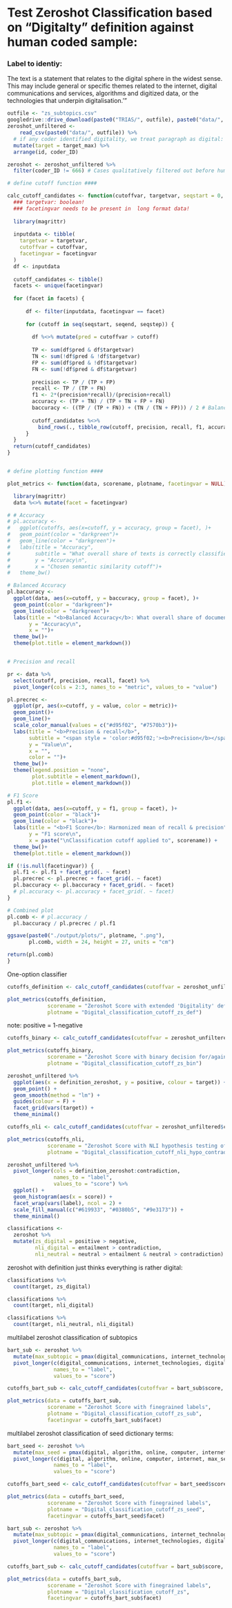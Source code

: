 # Test Zeroshot Classification based on "Digitalty" definition against human coded sample:

### Label to identiy:
The text is a statement that relates to the digital sphere in the widest sense. This may include general or specific themes related to the internet, digital communications and services, algorithms and digitized data, or the technologies that underpin digitalisation.'"

```r
outfile <- "zs_subtopics.csv"
googledrive::drive_download(paste0("TRIAS/", outfile), paste0("data/", outfile), overwrite = T)
zeroshot_unfiltered <-  
    read_csv(paste0("data/", outfile)) %>% 
  # if any coder identified digitality, we treat paragraph as digital:
  mutate(target = target_max) %>% 
  arrange(id, coder_ID) 

zeroshot <- zeroshot_unfiltered %>%
  filter(coder_ID != 666) # Cases qualitatively filtered out before human coding
```


```r
# define cutoff function ####

calc_cutoff_candidates <- function(cutoffvar, targetvar, seqstart = 0, seqend = 1, seqstep = .01, facetingvar = "cutoff") {
  ### targetvar: boolean!
  ### facetingvar needs to be present in  long format data!
  
  library(magrittr)
  
  inputdata <- tibble(
    targetvar = targetvar,
    cutoffvar = cutoffvar,
    facetingvar = facetingvar
  )
  df <- inputdata
  
  cutoff_candidates <- tibble()
  facets <- unique(facetingvar)
    
  for (facet in facets) {
      
      df <- filter(inputdata, facetingvar == facet)
      
      for (cutoff in seq(seqstart, seqend, seqstep)) {
      
        df %<>% mutate(pred = cutoffvar > cutoff) 
        
        TP <- sum(df$pred & df$targetvar)
        TN <- sum(!df$pred & !df$targetvar)
        FP <- sum(df$pred & !df$targetvar)
        FN <- sum(!df$pred & df$targetvar)
        
        precision <- TP / (TP + FP)
        recall <- TP / (TP + FN)
        f1 <- 2*(precision*recall)/(precision+recall)
        accuracy <- (TP + TN) / (TP + TN + FP + FN)
        baccuracy <- ((TP / (TP + FN)) + (TN / (TN + FP))) / 2 # Balanced accuracy (because imbalanced sample!) - https://neptune.ai/blog/balanced-accuracy
        
        cutoff_candidates %<>% 
          bind_rows(., tibble_row(cutoff, precision, recall, f1, accuracy, baccuracy, TP, FP, TN, FN, facet))
      }
  }
  return(cutoff_candidates)
}


# define plotting function ####

plot_metrics <- function(data, scorename, plotname, facetingvar = NULL){

  library(magrittr)
  data %<>% mutate(facet = facetingvar)

# # Accuracy
# pl.accuracy <-
#   ggplot(cutoffs, aes(x=cutoff, y = accuracy, group = facet), )+
#   geom_point(color = "darkgreen")+
#   geom_line(color = "darkgreen")+
#   labs(title = "Accuracy",
#        subtitle = "What overall share of texts is correctly classified?",
#        y = "Accuracy\n",
#        x = "Chosen semantic similarity cutoff")+
#   theme_bw()

# Balanced Accuracy
pl.baccuracy <-
  ggplot(data, aes(x=cutoff, y = baccuracy, group = facet), )+
  geom_point(color = "darkgreen")+
  geom_line(color = "darkgreen")+
  labs(title = "<b>Balanced Accuracy</b>: What overall share of documents in each category is correctly classified?",
       y = "Accuracy\n",
       x = "")+
  theme_bw()+
  theme(plot.title = element_markdown())


# Precision and recall

pr <- data %>% 
  select(cutoff, precision, recall, facet) %>% 
  pivot_longer(cols = 2:3, names_to = "metric", values_to = "value")

pl.precrec <-
  ggplot(pr, aes(x=cutoff, y = value, color = metric))+
  geom_point()+
  geom_line()+
  scale_color_manual(values = c("#d95f02", "#7570b3"))+
  labs(title = "<b>Precision & recall</b>",
       subtitle = "<span style = 'color:#d95f02;'><b>Precision</b></span>: What share of retrieved documents is actually relevant?<br><span style = 'color:#7570b3;'><b>Recall<b></span>: What share of actually relevant documents is is retrieved?",
       y = "Value\n",
       x = "",
       color = "")+
  theme_bw()+
  theme(legend.position = "none",
        plot.subtitle = element_markdown(),
        plot.title = element_markdown()) 

# F1 Score
pl.f1 <-
  ggplot(data, aes(x=cutoff, y = f1, group = facet), )+
  geom_point(color = "black")+
  geom_line(color = "black")+
  labs(title = "<b>F1 Score</b>: Harmonized mean of recall & precision",
       y = "F1 score\n",
       x = paste("\nClassification cutoff applied to", scorename)) +
  theme_bw()+
  theme(plot.title = element_markdown()) 

if (!is.null(facetingvar)) {
  pl.f1 <- pl.f1 + facet_grid(. ~ facet)
  pl.precrec <- pl.precrec + facet_grid(. ~ facet)
  pl.baccuracy <- pl.baccuracy + facet_grid(. ~ facet)
  # pl.accuracy <- pl.accuracy + facet_grid(. ~ facet)
}

# Combined plot
pl.comb <- # pl.accuracy /
  pl.baccuracy / pl.precrec / pl.f1

ggsave(paste0("./output/plots/", plotname, ".png"), 
       pl.comb, width = 24, height = 27, units = "cm")

return(pl.comb)
}
```

One-option classifier
```r
cutoffs_definition <- calc_cutoff_candidates(cutoffvar = zeroshot_unfiltered$definition_zeroshot, targetvar = zeroshot_unfiltered$target)

plot_metrics(cutoffs_definition, 
             scorename = "Zeroshot Score with extended 'Digitality' definition",
             plotname = "Digital_classification_cutoff_zs_def")
```

note: positive = 1-negative

```r
cutoffs_binary <- calc_cutoff_candidates(cutoffvar = zeroshot_unfiltered$positive, targetvar = zeroshot_unfiltered$target)

plot_metrics(cutoffs_binary, 
             scorename = "Zeroshot Score with binary decision for/against Definition",
             plotname = "Digital_classification_cutoff_zs_bin")
```

```r
zeroshot_unfiltered %>% 
  ggplot(aes(x = definition_zeroshot, y = positive, colour = target)) +
  geom_point() +
  geom_smooth(method = "lm") +
  guides(colour = F) +
  facet_grid(vars(target)) +
  theme_minimal()
```

```r
cutoffs_nli <- calc_cutoff_candidates(cutoffvar = zeroshot_unfiltered$contradiction, targetvar = zeroshot_unfiltered$target)

plot_metrics(cutoffs_nli, 
             scorename = "Zeroshot Score with NLI hypothesis testing of definition contradiction",
             plotname = "Digital_classification_cutoff_nli_hypo_contradiction")
```

```r
zeroshot_unfiltered %>% 
  pivot_longer(cols = definition_zeroshot:contradiction,
               names_to = "label", 
               values_to = "score") %>% 
  ggplot() +
  geom_histogram(aes(x = score)) +
  facet_wrap(vars(label), ncol = 2) +
  scale_fill_manual(c("#619933", "#0380b5", "#9e3173")) +
  theme_minimal()
```

```r
classifications <- 
  zeroshot %>% 
  mutate(zs_digital = positive > negative,
         nli_digital = entailment > contradiction,
         nli_neutral = neutral > entailment & neutral > contradiction)
```


zeroshot with definition just thinks everything is rather digital:
```r
classifications %>% 
  count(target, zs_digital)
```


```r
classifications %>% 
  count(target, nli_digital)
```


```r
classifications %>% 
  count(target, nli_neutral, nli_digital)
```

multilabel zeroshot classification of subtopics

```r
bart_sub <- zeroshot %>% 
  mutate(max_subtopic = pmax(digital_communications, internet_technologies, digital_services_algorithms, digitized_data, na.rm = T)) %>%
  pivot_longer(c(digital_communications, internet_technologies, digital_services_algorithms, digitized_data, max_subtopic), 
               names_to = "label", 
               values_to = "score")

cutoffs_bart_sub <- calc_cutoff_candidates(cutoffvar = bart_sub$score, targetvar = bart_sub$target, facetingvar = bart_sub$label)

plot_metrics(data = cutoffs_bart_sub, 
             scorename = "Zeroshot Score with finegrained labels",
             plotname = "Digital_classification_cutoff_zs_sub",
             facetingvar = cutoffs_bart_sub$facet)
```
multilabel zeroshot classification of seed dictionary terms:

```r
bart_seed <- zeroshot %>% 
  mutate(max_seed = pmax(digital, algorithm, online, computer, internet, na.rm = T)) %>% 
  pivot_longer(c(digital, algorithm, online, computer, internet, max_seed), 
               names_to = "label", 
               values_to = "score")

cutoffs_bart_seed <- calc_cutoff_candidates(cutoffvar = bart_seed$score, targetvar = bart_seed$target, facetingvar = bart_seed$label)

plot_metrics(data = cutoffs_bart_seed, 
             scorename = "Zeroshot Score with finegrained labels",
             plotname = "Digital_classification_cutoff_zs_seed",
             facetingvar = cutoffs_bart_seed$facet)
```
```r
bart_sub <- zeroshot %>% 
  mutate(max_subtopic = pmax(digital_communications, internet_technologies, digital_services, `digital algorithms`, digitized_data, digital_policy, na.rm = T)) %>%
  pivot_longer(c(digital_communications, internet_technologies, digital_services, `digital algorithms`, digitized_data, digital_policy, max_subtopic), 
               names_to = "label", 
               values_to = "score")

cutoffs_bart_sub <- calc_cutoff_candidates(cutoffvar = bart_sub$score, targetvar = bart_sub$target, facetingvar = bart_sub$label)

plot_metrics(data = cutoffs_bart_sub, 
             scorename = "Zeroshot Score with finegrained labels",
             plotname = "Digital_classification_cutoff_zs",
             facetingvar = cutoffs_bart_sub$facet)
```
